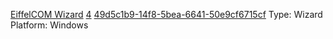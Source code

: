 [[Property:title|EiffelCOM Wizard]]
[[Property:weight|4]]
[[Property:uuid|49d5c1b9-14f8-5bea-6641-50e9cf6715cf]]
Type: Wizard <br/>
Platform: Windows 

{{seealso|<br/>
[[EiffelCOM Library|EiffelCOM library]]  }}




